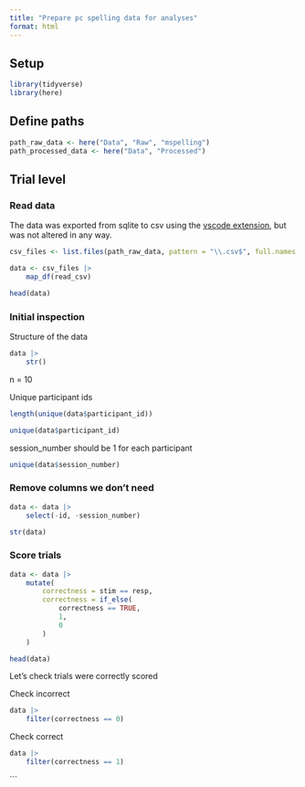 ```yaml
---
title: "Prepare pc spelling data for analyses"
format: html
---
```


## Setup
```r
library(tidyverse)
library(here)
```

## Define paths
```r
path_raw_data <- here("Data", "Raw", "mspelling")
path_processed_data <- here("Data", "Processed")
```

## Trial level
### Read data

The data was exported from sqlite to csv using the [vscode extension](https://marketplace.visualstudio.com/items?itemName=alexcvzz.vscode-sqlite), but was not altered in any way.

```r
csv_files <- list.files(path_raw_data, pattern = "\\.csv$", full.names = TRUE)

data <- csv_files |>
    map_df(read_csv)

head(data)
```

### Initial inspection

Structure of the data
```r
data |>
    str()
```

n = 10

Unique participant ids 
```r
length(unique(data$participant_id))

unique(data$participant_id)
```

session_number should be 1 for each participant 

```r
unique(data$session_number)
```

### Remove columns we don't need

```r
data <- data |>
    select(-id, -session_number)

str(data)
```

### Score trials

```r
data <- data |>
    mutate(
        correctness = stim == resp,
        correctness = if_else(
            correctness == TRUE,
            1,
            0
        )
    ) 

head(data)
```

Let's check trials were correctly scored

Check incorrect
```r
data |>
    filter(correctness == 0)
```

Check correct

```r
data |>
    filter(correctness == 1)
```
```